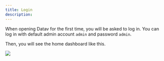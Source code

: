 ```yaml
---
title: Login
description: 
---
```



When opening Datav for the first time, you will be asked to log in. You can log in with default admin account `admin` and password `admin`.

Then, you will see the home dashboard like this.

![](https://github.com/data-observe/assets/blob/main/tutorial/raw-dashboard.jpg?raw=true)